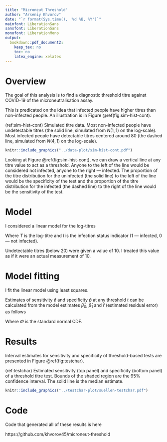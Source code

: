 ```yaml
---
title: "Microneut Threshold"
author: "Arseniy Khvorov"
date: "`r format(Sys.time(), '%d %B, %Y')`"
mainfont: LiberationSans
sansfont: LiberationSans
monofont: LiberationMono
output:
  bookdown::pdf_document2:
    keep_tex: no
    toc: no
    latex_engine: xelatex
---
```


# Overview

The goal of this analysis is to find a diagnostic threshold titre against COVID-19 of the microneutralisation assay.

This is predicated on the idea that infected people have higher titres than non-infected people. An illustration is in Figure \@ref(fig:sim-hist-cont).

(ref:sim-hist-cont) Simulated titre data. Most non-infected people have undetectable titres (the solid line, simulated from $N(1, 1)$ on the log-scale). Most infected people have detectable titres centered around 80 (the dashed line, simulated from $N(4, 1)$ on the log-scale).

```r
knitr::include_graphics("../data-plot/sim-hist-cont.pdf")
```

Looking at Figure \@ref(fig:sim-hist-cont), we can draw a vertical line at any titre value to act as a threshold. Anyone to the left of the line would be considered not infected, anyone to the right --- infected. The proportion of the titre distribution for the uninfected (the solid line) to the left of the line would be the specificity of the test and the proportion of the titre distribution for the infected (the dashed line) to the right of the line would be the sensitivity of the test.

# Model

I considered a linear model for the log-titres

\begin{gather*}
T \sim N(\mu, \sigma) \\
\mu = \beta_0 + \beta_1 I
\end{gather*}

Where $T$ is the log-titre and $I$ is the infection status indicator (1 --- infected, 0 --- not infected).

Undetectable titres (below 20) were given a value of 10. I treated this value as if it were an actual measurement of 10.

# Model fitting

I fit the linear model using least squares.

Estimates of sensitivity $\hat{e}$ and specificity $\hat{p}$ at any threshold $t$ can be calculated from the model estimates $\hat{\beta}_0$, $\hat{\beta}_1$ and $\hat{r}$ (estimated residual error) as follows

\begin{gather*}
\hat{e} = 1 - \Phi(\frac{t - (\hat{\beta}_0 + \hat{\beta}_1)}{r}) \\
\hat{p} = \Phi(\frac{t - \hat{\beta}_0}{r})
\end{gather*}

Where $\Phi$ is the standard normal CDF.

# Results

Interval estimates for sensitivity and specificity of threshold-based tests are presented in Figure \@ref(fig:testchar).

(ref:testchar) Estimated sensitivity (top panel) and specificity (bottom panel) of a threshold titre test. Bounds of the shaded region are the 95% confidence interval. The solid line is the median estimate.

```r
knitr::include_graphics("../testchar-plot/suellen-testchar.pdf")
```
# Code

Code that generated all of these results is here

https://github.com/khvorov45/microneut-threshold
